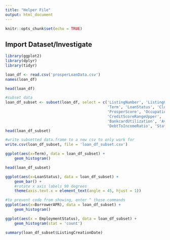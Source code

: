 ```yaml
---
title: "Helper File"
output: html_document
---
```


```r
knitr::opts_chunk$set(echo = TRUE)
```

## Import Dataset/Investigate

```r
library(ggplot2)
library(dplyr)
library(tidyr)

loan_df <- read.csv('prosperLoanData.csv')
names(loan_df)
```

```r
head(loan_df)

```


```r
#subset data
loan_df_subset <- subset(loan_df, select = c('ListingNumber', 'ListingCreationDate', 'CreditGrade', 'ProsperRating..Alpha.',
                                             'Term', 'LoanStatus', 'ClosedDate', 'BorrowerAPR', 'BorrowerRate', 'LenderYield',
                                             'ProsperScore', 'Occupation', 'EmploymentStatus', 'CreditScoreRangeLower',
                                             'CreditScoreRangeUpper', 'OpenRevolvingMonthlyPayment', 
                                             'BankcardUtilization', 'AvailableBankcardCredit', 'IncomeRange',
                                             'DebtToIncomeRatio', 'StatedMonthlyIncome', 'IncomeVerifiable'))
head(loan_df_subset)
```

```r
#write subsetted data.frame to a new csv to only work for 
write.csv(loan_df_subset, file = 'loan_df_subset.csv')
```

```r
ggplot(aes(x=Term), data = loan_df_subset) +
    geom_histogram()

```


```r
head(loan_df_subset)
```


```r
ggplot(aes(x=LoanStatus), data = loan_df_subset) +
    geom_bar() +
    #rotate x axis labels 90 degrees
    theme(axis.text.x = element_text(angle = 45, hjust = 1))
```

```r
#to prevent code from showing, enter ^ those commands
ggplot(aes(x=BorrowerAPR), data = loan_df_subset) +
    geom_histogram()
```


```r
ggplot(aes(x = EmploymentStatus), data = loan_df_subset) +
    geom_histogram(stat = 'count')
```


```r
summary(loan_df_subset$ListingCreationDate)
```






